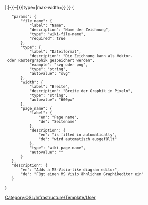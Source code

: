 <includeonly>{{OslTemplate:Helper/UI/VE/Visible
|icon=browser
|content=Diagram ''{{{file_name}}}''
}}
{{OslTemplate:Helper/UI/VE/Hidden 
|content={{#drawio:{{#if: {{{page_name|}}}|{{#replace:{{#replace: {{{page_name}}}|/|-}}|:|-}}-|}}{{{file_name}}}|type={{{type|svg}}}|max-width={{{width|500px}}}}}
}}</includeonly><noinclude>[[Category:OSL/Infrastructure/Template/User]]
<templatedata>
{
	"params": {
		"file_name": {
			"label": "Name",
			"description": "Name der Zeichnung",
			"type": "wiki-file-name",
			"required": true
		},
		"type": {
			"label": "Dateiformat",
			"description": "Die Zeichnung kann als Vektor- oder Rastergraphik gespeichert werden",
			"example": "svg oder png",
			"type": "string",
			"autovalue": "svg"
		},
		"width": {
			"label": "Breite",
			"description": "Breite der Graphik in Pixeln",
			"type": "string",
			"autovalue": "600px"
		},
		"page_name": {
			"label": {
				"en": "Page name",
				"de": "Seitename"
			},
			"description": {
				"en": "is filled in automatically",
				"de": "wird automatisch ausgefüllt"
			},
			"type": "wiki-page-name",
			"autovalue": "{{subst:FULLPAGENAME}}"
		}
	},
	"description": {
		"en": "Adds a MS-Visio-like diagram editor",
		"de": "Fügt einen MS Visio ähnlichen Graphikeditor ein"
	}
}
</templatedata>
</noinclude>